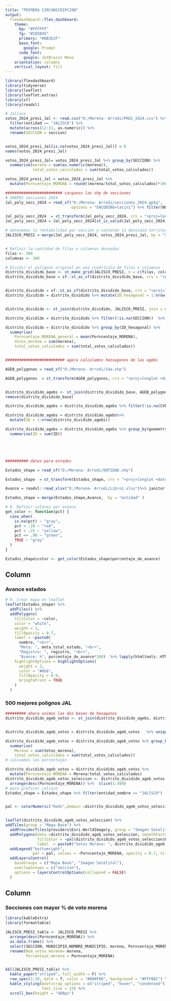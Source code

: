 ---
title: "PRIMERA CIRCUNSCRIPCION"
output: 
  flexdashboard::flex_dashboard:
    theme:
      bg: "#FFFFFF"
      fg: "#CD5B45" 
      primary: "#8B3E2F"
      base_font:
        google: Prompt
      code_font:
        google: JetBrains Mono
    orientation: columns
    vertical_layout: fill
---

```{r setup, include=FALSE}
library(flexdashboard)
library(tidyverse)
library(leaflet)
library(leaflet.extras)
library(sf)
library(readxl)

# Jalisco
votos_2024_presi_Jal <- read.csv("D:/Morena- Arrodi/PRES_2024.csv") %>% janitor::clean_names() %>% 
  filter(entidad == "JALISCO") %>% 
  mutate(across(12:31, as.numeric)) %>% 
  rename(SECCION = seccion)


votos_2024_presi_Jal[is.na(votos_2024_presi_Jal)] = 0
names(votos_2024_presi_Jal)

votos_2024_presi_Jal= votos_2024_presi_Jal %>% group_by(SECCION) %>% 
  summarise(morena = sum(as.numeric(morena)),
            total_votos_calculados = sum(total_votos_calculados))

votos_2024_presi_Jal = votos_2024_presi_Jal %>% 
  mutate(Porncentaje_MORENA = round((morena/total_votos_calculados)*100,2))

######################### carganos las shp de secciones
# SHAPES secciones 2024
Jal_poly_secc_2024 = read_sf("D:/Morena- Arrodi/secciones_2024.gpkg",
                             options = "ENCODING=latin1") %>% filter(NOMBRE_ENTIDAD == "JALISCO") 

Jal_poly_secc_2024  = st_transform(Jal_poly_secc_2024, crs = "+proj=longlat +datum=WGS84")
Jal_poly_secc_2024 = Jal_poly_secc_2024[st_is_valid(Jal_poly_secc_2024),]

# obtenemos la rentabilidad por sección y contando la densidad territorial
JALISCO_PRESI = merge(Jal_poly_secc_2024, votos_2024_presi_Jal, by = "SECCION")


# Definir la cantidad de filas y columnas deseadas
filas <- 300
columnas <- 300

# Dividir el polígono original en una cuadrícula de filas x columnas
distrito_dividido_base <- st_make_grid(JALISCO_PRESI, n = c(filas, columnas), square = F)
distrito_dividido_base = sf::st_as_sf(distrito_dividido_base, crs = "+proj=longlat +datum=WGS84")


distrito_dividido = sf::st_as_sf(distrito_dividido_base, crs = "+proj=longlat +datum=WGS84")
distrito_dividido = distrito_dividido %>% mutate(ID_hexagonal = 1:nrow(distrito_dividido))


distrito_dividido <- st_join(distrito_dividido, JALISCO_PRESI, join = st_intersects)

distrito_dividido = distrito_dividido %>% filter(!is.na(SECCION))  %>% unique()

distrito_dividido = distrito_dividido %>% group_by(ID_hexagonal) %>% 
  summarise(
    Porncentaje_MORENA_general = mean(Porncentaje_MORENA),
    Votos_morena = sum(morena), 
    total_votos_calculados = sum(total_votos_calculados))


########################## agora calculamos hezxagonos de las agebs

AGEB_polygonos = read_sf("D:/Morena- Arrodi/14a.shp")

AGEB_polygonos  = st_transform(AGEB_polygonos, crs = "+proj=longlat +datum=WGS84") 


distrito_dividido_agebs <- st_join(distrito_dividido_base, AGEB_polygonos, join = st_intersects)
remove(distrito_dividido_base)

distrito_dividido_agebs = distrito_dividido_agebs %>% filter(!is.na(CVEGEO)) %>% unique() 

distrito_dividido_agebs = distrito_dividido_agebs%>% 
  mutate(ID = 1:nrow(distrito_dividido_agebs))

distrito_dividido_agebs = distrito_dividido_agebs %>% group_by(geometry) %>% 
  summarise(ID = sum(ID))





########## datos para estados

Estados_shape = read_sf("D:/Morena- Arrodi/ENTIDAD.shp") 

Estados_shape  = st_transform(Estados_shape, crs = "+proj=longlat +datum=WGS84") %>% janitor::clean_names()

Avance = readxl::read_xlsx("D:/Morena- Arrodi/Libro1.xlsx")%>% janitor::clean_names()

Estados_shape = merge(Estados_shape,Avance,  by = "entidad" )

# 8. Definir colores por avance
get_color <- function(pct) {
  case_when(
    is.na(pct) ~ "gray",
    pct < .20 ~ "red",
    pct < .25 ~ "yellow",
    pct <= .90 ~ "green",
    TRUE ~ "gray"
  )
}

Estados_shape$color <- get_color(Estados_shape$porcentaje_de_avance)


```

## Column {.tabset data-width="650"}

### Avance estados

```{r}

# 9. Crear mapa en leaflet
leaflet(Estados_shape) %>%
  addTiles() %>%
  addPolygons(
    fillColor = ~color,
    color = "white",
    weight = 1,
    fillOpacity = 0.7,
    label = ~paste0(
      nombre, "<br>",
      "Meta: ", meta_total_estado, "<br>",
      "Registro: ", registro, "<br>",
      "Avance: %", porcentaje_de_avance*100)  %>% lapply(htmltools::HTML),
    highlightOptions = highlightOptions(
      weight = 2,
      color = "#666",
      fillOpacity = 0.9,
      bringToFront = TRUE
    )
  )


```



### 500 mejores polignos JAL

```{r}
######### ahora unimos las dos bases de hexagonos
distrito_dividido_ageb_votos <- st_join(distrito_dividido_agebs, distrito_dividido, join = st_intersects)


distrito_dividido_ageb_votos = distrito_dividido_ageb_votos   %>% unique()

distrito_dividido_ageb_votos = distrito_dividido_ageb_votos %>% group_by(geometry) %>% 
  summarise(
    Morena = sum(Votos_morena),
    total_votos_calculados = sum(total_votos_calculados))
# calcuamos los porcentajes

distrito_dividido_ageb_votos = distrito_dividido_ageb_votos %>% 
  mutate(Porncentaje_MORENA = Morena/total_votos_calculados)
distrito_dividido_ageb_votos_seleccion <- distrito_dividido_ageb_votos %>%
  arrange(desc(Porncentaje_MORENA)) %>%  slice(1:500)
# para graficar jalisco 
Estados_shape = Estados_shape %>% filter(entidad_nombre == "JALISCO")


pal <- colorNumeric("Reds",domain =distrito_dividido_ageb_votos_seleccion$Porncentaje_MORENA)


leaflet(distrito_dividido_ageb_votos_seleccion) %>%
addTiles(group = "Mapa Base") %>%
  addProviderTiles(providers$Esri.WorldImagery, group = "Imagen Satelital") %>%
  addPolygons(data =distrito_dividido_ageb_votos_seleccion, smoothFactor = 0.3, fillOpacity = .6, color = "black",weight = 1,
              fillColor = ~pal(distrito_dividido_ageb_votos_seleccion$Porncentaje_MORENA), 
              label  = paste0("Votos Morena: ", distrito_dividido_ageb_votos_seleccion$Morena, "<br>", "Total Votos: ", distrito_dividido_ageb_votos_seleccion$total_votos_calculados, "<br>" ,"% voto morena: ", distrito_dividido_ageb_votos_seleccion$Porncentaje_MORENA) %>% lapply(htmltools::HTML),  group = 'seccion') %>% 
  addLegend("bottomright", 
            pal = pal, values = ~Porncentaje_MORENA, opacity = 0.7, title = "Porcentaje votos Morena")  %>%
  addLayersControl(
    baseGroups = c("Mapa Base", "Imagen Satelital"),
    overlayGroups = c("seccion"),
    options = layersControlOptions(collapsed = FALSE)
  )

```

## Column {data-width="300" data-height="1600"}

### Secciones con mayor % de voto morena

```{r}
library(kableExtra)
library(formattable)

JALISCO_PRESI_tabla <- JALISCO_PRESI %>%
  arrange(desc(Porncentaje_MORENA)) %>%
  as.data.frame() %>% 
  select(SECCION, MUNICIPIO,NOMBRE_MUNICIPIO, morena, Porncentaje_MORENA) %>% 
  rename(Num_votos_morena= morena,
         Porcentaje_morena = Porncentaje_MORENA)


kbl(JALISCO_PRESI_tabla) %>%
  kable_paper("striped", full_width = F) %>%
  row_spec(1:20, bold = T, color = "#000F08", background = "#FFF8DC") %>% 
  kable_styling(bootstrap_options = c("striped", "hover", "condensed"),
                font_size = 15) %>%
  scroll_box(height = "480px")



```
